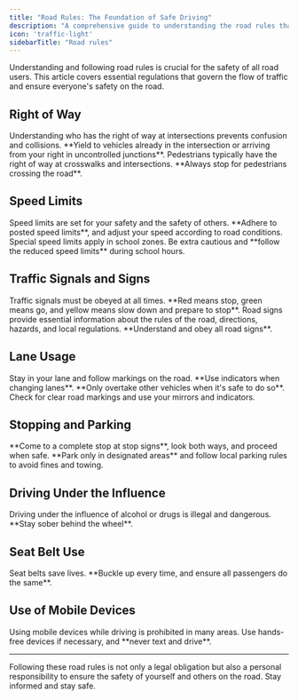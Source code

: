 ```yaml
---
title: "Road Rules: The Foundation of Safe Driving"
description: "A comprehensive guide to understanding the road rules that keep you and others safe. Familiarize yourself with these guidelines to navigate the roads confidently."
icon: 'traffic-light'
sidebarTitle: "Road rules"
---
```

<Snippet file="andrei.mdx" />
Understanding and following road rules is crucial for the safety of all road users. This article covers essential regulations that govern the flow of traffic and ensure everyone's safety on the road.

## Right of Way

<Accordion title="Intersections" icon="crosshairs">
Understanding who has the right of way at intersections prevents confusion and collisions. **Yield to vehicles already in the intersection or arriving from your right in uncontrolled junctions**.
</Accordion>

<Accordion title="Pedestrians" icon="person-walking">
Pedestrians typically have the right of way at crosswalks and intersections. **Always stop for pedestrians crossing the road**.
</Accordion>

## Speed Limits

<Accordion title="Following Speed Limits" icon="gauge-max">
Speed limits are set for your safety and the safety of others. **Adhere to posted speed limits**, and adjust your speed according to road conditions.
</Accordion>

<Accordion title="School Zones" icon="school">
Special speed limits apply in school zones. Be extra cautious and **follow the reduced speed limits** during school hours.
</Accordion>

## Traffic Signals and Signs

<Accordion title="Signal Lights" icon="traffic-light">
Traffic signals must be obeyed at all times. **Red means stop, green means go, and yellow means slow down and prepare to stop**.
</Accordion>

<Accordion title="Road Signs" icon="do-not-enter">
Road signs provide essential information about the rules of the road, directions, hazards, and local regulations. **Understand and obey all road signs**.
</Accordion>

## Lane Usage

<Accordion title="Lane Discipline" icon="road">
Stay in your lane and follow markings on the road. **Use indicators when changing lanes**.
</Accordion>

<Accordion title="Passing and Overtaking" icon="car-side">
**Only overtake other vehicles when it's safe to do so**. Check for clear road markings and use your mirrors and indicators.
</Accordion>

## Stopping and Parking

<Accordion title="Stop Signs" icon="hand">
**Come to a complete stop at stop signs**, look both ways, and proceed when safe.
</Accordion>

<Accordion title="Parking Regulations" icon="circle-parking">
**Park only in designated areas** and follow local parking rules to avoid fines and towing.
</Accordion>

## Driving Under the Influence

<Accordion title="Alcohol and Drugs" icon="wine-bottle">
Driving under the influence of alcohol or drugs is illegal and dangerous. **Stay sober behind the wheel**.
</Accordion>

## Seat Belt Use

<Accordion title="Seat Belt Laws" icon="user-police-tie">
Seat belts save lives. **Buckle up every time, and ensure all passengers do the same**.
</Accordion>

## Use of Mobile Devices

<Accordion title="Distracted Driving" icon="mobile">
Using mobile devices while driving is prohibited in many areas. Use hands-free devices if necessary, and **never text and drive**.
</Accordion>

---

Following these road rules is not only a legal obligation but also a personal responsibility to ensure the safety of yourself and others on the road. Stay informed and stay safe.
